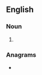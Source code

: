 {{also|potluck|pot-luck}}
==English==

===Noun===
{{en-noun}}

# {{alternative spelling of|potluck|lang=en}}

===Anagrams===
* {{anagrams|en|putlock}}